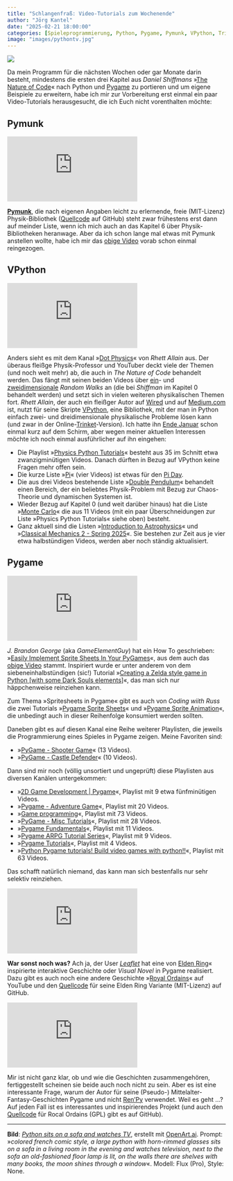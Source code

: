 ```yaml
---
title: "Schlangenfraß: Video-Tutorials zum Wochenende"
author: "Jörg Kantel"
date: "2025-02-21 18:00:00"
categories: [Spieleprogrammierung, Python, Pygame, Pymunk, VPython, Trinket, Nature of Code]
image: "images/pythontv.jpg"
---
```


[![](images/pythontv-b.jpg)](https://www.flickr.com/photos/schockwellenreiter/54341544016/)

Da mein Programm für die nächsten Wochen oder gar Monate darin besteht, mindestens die ersten drei Kapitel aus *Daniel Shiffmans* »[The Nature of Code](https://natureofcode.com/)« nach Python und [Pygame](http://cognitiones.kantel-chaos-team.de/multimedia/spieleprogrammierung/pygame.html) zu portieren und um eigene Beispiele zu erweitern, habe ich mir zur Vorbereitung erst einmal ein paar Video-Tutorials herausgesucht, die ich Euch nicht vorenthalten möchte:

## Pymunk

<iframe class="if16_9" src="https://www.youtube.com/embed/tLsi2DeUsak?si=gU63EyKNNaVcjWET" title="YouTube video player" frameborder="0" allow="accelerometer; autoplay; clipboard-write; encrypted-media; gyroscope; picture-in-picture; web-share" referrerpolicy="strict-origin-when-cross-origin" allowfullscreen></iframe>

**[Pymunk](https://www.pymunk.org/en/latest/)**, die nach eigenen Angaben leicht zu erlernende, freie (MIT-Lizenz) Physik-Bibliothek ([Quellcode](https://github.com/viblo/pymunk) auf GitHub) steht zwar frühestens erst dann auf meinder Liste, wenn ich mich auch an das Kapitel&nbsp;6 über Physik-Bibliotheken heranwage. Aber da ich schon lange mal etwas mit Pymunk anstellen wollte, habe ich mir das [obige Video](https://www.youtube.com/watch?v=tLsi2DeUsak) vorab schon einmal reingezogen.

## VPython

<iframe class="if16_9" src="https://www.youtube.com/embed/LmNBp0TKmjI?si=42cj_tJy5vxJldI9" title="YouTube video player" frameborder="0" allow="accelerometer; autoplay; clipboard-write; encrypted-media; gyroscope; picture-in-picture; web-share" referrerpolicy="strict-origin-when-cross-origin" allowfullscreen></iframe>

Anders sieht es mit dem Kanal »[Dot Physics](https://www.youtube.com/@DotPhysics)« von *Rhett Allain* aus. Der überaus fleißge Physik-Professor und YouTuber deckt viele der Themen (und noch weit mehr) ab, die auch in *The Nature of Code* behandelt werden. Das fängt mit seinen beiden Videos über [ein](https://www.youtube.com/watch?v=dYtAq3vZXiY)- und [zweidimensionale](https://www.youtube.com/watch?v=LmNBp0TKmjI) *Random Walks* an (die bei *Shiffman* im Kapitel&nbsp;0 behandelt werden) und setzt sich in vielen weiteren physikalischen Themen fort. *Rhett Allain*, der auch ein fleißger Autor auf [Wired](https://www.wired.com/author/rhett-allain/) und auf [Medium.com](https://rjallain.medium.com/) ist, nutzt für seine Skripte [VPython](http://cognitiones.kantel-chaos-team.de/programmierung/python/vpython.html), eine Bibliothek, mit der man in Python einfach zwei- und dreidimensionale physikalische Probleme lösen kann (und zwar in der Online-[Trinket](http://cognitiones.kantel-chaos-team.de/programmierung/python/glowwscript.html)-Version). Ich hatte ihn [Ende Januar](https://kantel.github.io/posts/2025013101_video_tutorials/) schon einmal kurz auf dem Schirm, aber wegen meiner aktuellen Interessen möchte ich noch einmal ausführlicher auf ihn eingehen:

- Die Playlist »[Physics Python Tutorials](https://www.youtube.com/playlist?list=PLWFlMBumSLSaqgYlK2wD7XSPRQ2p-_Tl4)« besteht aus 35 im Schnitt etwa zwanzigminütigen Videos. Danach dürften in Bezug auf VPython keine Fragen mehr offen sein.
- Die kurze Liste »[Pi](https://www.youtube.com/playlist?list=PLWFlMBumSLSZNZ71I6J3NW1t4M9HlWhwp)« (vier Videos) ist etwas für den [Pi Day](https://de.wikipedia.org/wiki/Pi-Tag).
- Die aus drei Videos bestehende Liste »[Double Pendulum](https://www.youtube.com/playlist?list=PLWFlMBumSLSYBuPnVT16kL-q0IRfSsxqt)« behandelt einen Bereich, der ein beliebtes Physik-Problem mit Bezug zur Chaos-Theorie und dynamischen Systemen ist.
- Wieder Bezug auf Kapitel&nbsp;0 (und weit darüber hinaus) hat die Liste »[Monte Carlo](https://www.youtube.com/playlist?list=PLWFlMBumSLSbNNqXI_bhwAHXIc5yYFqRi)« die aus 11 Videos (mit ein paar Überschneidungen zur Liste »Physics Python Tutorials« siehe oben) besteht.
- Ganz aktuell sind die Listen »[Introduction to Astrophysics](https://www.youtube.com/playlist?list=PLWFlMBumSLSaI4LTqDsjwFiIeXoeNUoAd)« und »[Classical Mechanics 2 - Spring 2025](https://www.youtube.com/playlist?list=PLWFlMBumSLSbc1ZSMIC7Ey9kpVywnpBks)«. Sie bestehen zur Zeit aus je vier etwa halbstündigen Videos, werden aber noch ständig aktualisiert.

## Pygame

<iframe class="if16_9" src="https://www.youtube.com/embed/8o0bGX_PYCs?si=Sxql_7ShGJCRlwYI" title="YouTube video player" frameborder="0" allow="accelerometer; autoplay; clipboard-write; encrypted-media; gyroscope; picture-in-picture; web-share" referrerpolicy="strict-origin-when-cross-origin" allowfullscreen></iframe>

*J. Brandon George* (aka *GameElementGuy*) hat ein How To geschrieben: »[Easily Implement Sprite Sheets In Your PyGames](https://darth-data410.medium.com/how-to-easily-implement-sprite-sheets-in-your-pygames-120ce5ea9780)«, aus dem auch das [obige Video](https://www.youtube.com/watch?v=8o0bGX_PYCs) stammt. Inspiriert wurde er unter anderem von dem siebeneinhalbstündigen (sic!) Tutorial »[Creating a Zelda style game in Python [with some Dark Souls elements]](https://www.youtube.com/watch?v=QU1pPzEGrqw)«, das man sich nur häppchenweise reinziehen kann.

Zum Thema »Spritesheets in Pygame« gibt es auch von *Coding wiith Russ* die zwei Tutorials »[Pygame Sprite Sheets](https://www.youtube.com/watch?v=M6e3_8LHc7A)« und »[Pygame Sprite Animation](https://www.youtube.com/watch?v=nXOVcOBqFwM)«, die unbedingt auch in dieser Reihenfolge konsumiert werden sollten.

Daneben gibt es auf diesen Kanal eine Reihe weiterer Playlisten, die jeweils die Programmierung eines Spieles in Pygame zeigen. Meine Favoriten sind:

- »[PyGame - Shooter Game](https://www.youtube.com/playlist?list=PLjcN1EyupaQm20hlUE11y9y8EY2aXLpnv)« (13 Videos).
- »[PyGame - Castle Defender](https://www.youtube.com/playlist?list=PLjcN1EyupaQnjjBvXn4Ew1a9Ms-9QzVub)« (10 Videos).

Dann sind mir noch (völlig unsortiert und ungeprüft) diese Playlisten aus diversen Kanälen untergekommen:

- »[2D Game Development | Pygame](https://www.youtube.com/playlist?list=PL4U0724Jn5ZxvILgwV1A786Aqg92wHSEQ)«, Playlist mit 9 etwa fünfminütigen Videos.
- »[Pygame - Adventure Game](https://www.youtube.com/playlist?list=PLn8cgfOA2qzeXxXe7DBWxX1UR5fJ4MDTb)«, Playlist mit 20 Videos.
- »[Game programming](https://www.youtube.com/playlist?list=PLTwy92rWKPiHTwXoyygjW0ZQ1WfkEwhqV)«, Playlist mit 73 Videos.
- »[PyGame - Misc Tutorials](https://www.youtube.com/playlist?list=PLjcN1EyupaQmZw8C-q6a4Zekidxf8SUj3)«, Playlist mit 28 Videos.
- »[Pygame Fundamentals](https://www.youtube.com/playlist?list=PL8ui5HK3oSiHnIdi0XIAVXHAeulNmBrLy)«, Playlist mit 11 Videos.
- »[Pygame ARPG Tutorial Series](https://www.youtube.com/playlist?list=PLLdd2IQ6qKU7OAOpVdaK304D_BGSOw3iW)«, Playlist mit 9 Videos.
- »[Pygame Tutorials](https://www.youtube.com/playlist?list=PLwUc9C-upZIo4uF9z6jXybDgRAa41YAMr)«, Playlist mit 4 Videos.
- »[Python Pygame tutorials! Build video games with python!!](https://www.youtube.com/playlist?list=PLsFyHm8kJsx1g191CspASSTHuLDEXZRH9)«, Playlist mit 63 Videos.

Das schafft natürlich niemand, das kann man sich bestenfalls nur sehr selektiv reinziehen.

<iframe class="if16_9" src="https://www.youtube.com/embed/OLXNAn7SvRY?si=9qRz3Fnqu_aTNKAt" title="YouTube video player" frameborder="0" allow="accelerometer; autoplay; clipboard-write; encrypted-media; gyroscope; picture-in-picture; web-share" referrerpolicy="strict-origin-when-cross-origin" allowfullscreen></iframe>

**War sonst noch was?** Ach ja, der User *[Leaflet](https://www.youtube.com/@masendor)* hat eine von [Elden Ring](https://de.wikipedia.org/wiki/Elden_Ring)« inspirierte interaktive Geschichte oder *Visual Novel* in Pygame realisiert. Dazu gibt es auch noch eine andere Geschichte »[Royal Ordains](https://www.youtube.com/watch?v=ar8TsS8spMU)« auf YouTube und den [Quellcode](https://github.com/remance/Masendor) für seine Elden Ring Variante (MIT-Lizenz) auf GitHub.

<iframe class="if16_9" src="https://www.youtube.com/embed/ar8TsS8spMU?si=qbP3MglGVRXuY7iC" title="YouTube video player" frameborder="0" allow="accelerometer; autoplay; clipboard-write; encrypted-media; gyroscope; picture-in-picture; web-share" referrerpolicy="strict-origin-when-cross-origin" allowfullscreen></iframe>

Mir ist nicht ganz klar, ob und wie die Geschichten zusammengehören, fertiggestellt scheinen sie beide auch noch nicht zu sein. Aber es ist eine interessante Frage, warum der Autor für seine (Pseudo-) Mittelalter-Fantasy-Geschichten Pygame und nicht [Ren'Py](http://cognitiones.kantel-chaos-team.de/multimedia/spieleprogrammierung/renpy.html) verwendet. Weil es geht&nbsp;…? Auf jeden Fall ist es interessantes und inspirierendes Projekt (und auch den [Quellcode](https://github.com/remance/Royal-Ordains) für Rocal Ordains (GPL) gibt es auf GitHub).

---

**Bild**: *[Python sits on a sofa and watches TV](https://www.flickr.com/photos/schockwellenreiter/54341544016/)*, erstellt mit [OpenArt.ai](https://openart.ai/home). Prompt: »*colored french comic style, a large python with horn-rimmed glasses sits on a sofa in a living room in the evening and watches television, next to the sofa an old-fashioned floor lamp is lit, on the walls there are shelves with many books, the moon shines through a window*«. Modell: Flux (Pro), Style: None.